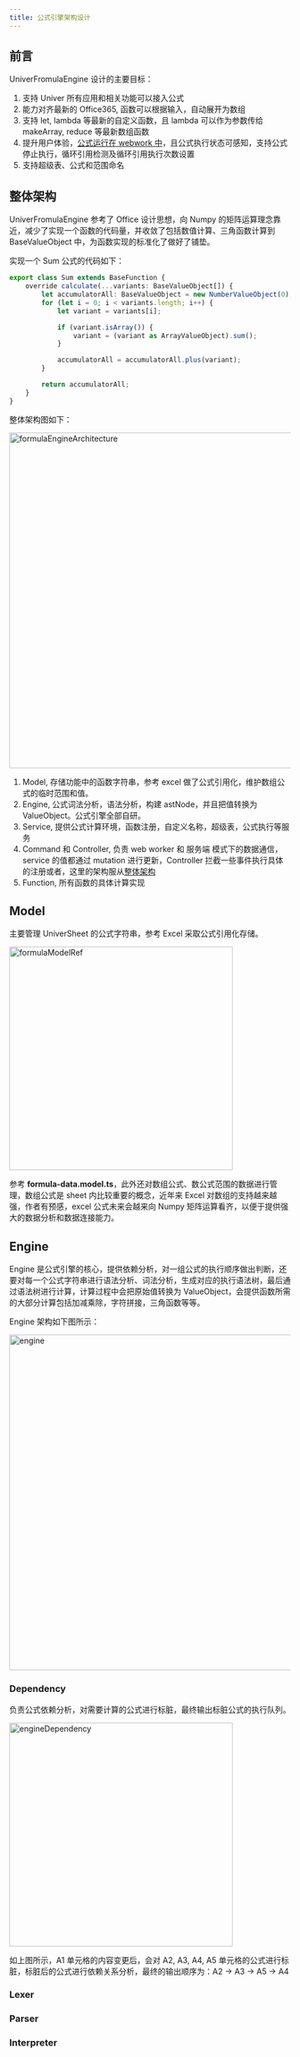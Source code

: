 ```yaml
---
title: 公式引擎架构设计
---
```



## 前言
UniverFromulaEngine 设计的主要目标：
1. 支持 Univer 所有应用和相关功能可以接入公式
2. 能力对齐最新的 Office365, 函数可以根据输入，自动展开为数组
3. 支持 let, lambda 等最新的自定义函数，且 lambda 可以作为参数传给 makeArray, reduce 等最新数组函数
4. 提升用户体验，[公式运行在 webwork 中](../web-worker/)，且公式执行状态可感知，支持公式停止执行，循环引用检测及循环引用执行次数设置
5. 支持超级表、公式和范围命名

## 整体架构

UniverFromulaEngine 参考了 Office 设计思想，向 Numpy 的矩阵运算理念靠近，减少了实现一个函数的代码量，并收敛了包括数值计算、三角函数计算到 BaseValueObject 中，为函数实现的标准化了做好了铺垫。

实现一个 Sum 公式的代码如下：

```typescript
export class Sum extends BaseFunction {
    override calculate(...variants: BaseValueObject[]) {
        let accumulatorAll: BaseValueObject = new NumberValueObject(0);
        for (let i = 0; i < variants.length; i++) {
            let variant = variants[i];

            if (variant.isArray()) {
                variant = (variant as ArrayValueObject).sum();
            }

            accumulatorAll = accumulatorAll.plus(variant);
        }

        return accumulatorAll;
    }
}
```

整体架构图如下：

<Image alt='formulaEngineArchitecture' src={formulaEngineArchitecture} width='600'/>

1. Model, 存储功能中的函数字符串，参考 excel 做了公式引用化，维护数组公式的临时范围和值。
2. Engine, 公式词法分析，语法分析，构建 astNode，并且把值转换为 ValueObject。公式引擎全部自研。
3. Service, 提供公式计算环境，函数注册，自定义名称，超级表，公式执行等服务
4. Command 和 Controller, 负责 web worker 和 服务端 模式下的数据通信，service 的值都通过 mutation 进行更新，Controller 拦截一些事件执行具体的注册或者，这里的架构服从[整体架构](../architecture/)
5. Function, 所有函数的具体计算实现


## Model

主要管理 UniverSheet 的公式字符串，参考 Excel 采取公式引用化存储。

<Image alt='formulaModelRef' src={formulaModelRef} width='400'/>

参考 **formula-data.model.ts**，此外还对数组公式、数公式范围的数据进行管理，数组公式是 sheet 内比较重要的概念，近年来 Excel 对数组的支持越来越强，作者有预感，excel 公式未来会越来向 Numpy 矩阵运算看齐，以便于提供强大的数据分析和数据连接能力。

## Engine

Engine 是公式引擎的核心，提供依赖分析，对一组公式的执行顺序做出判断，还要对每一个公式字符串进行语法分析、词法分析，生成对应的执行语法树，最后通过语法树进行计算，计算过程中会把原始值转换为 ValueObject，会提供函数所需的大部分计算包括加减乘除，字符拼接，三角函数等等。

Engine 架构如下图所示：

<Image alt='engine' src={engine} width='600'/>

### Dependency

负责公式依赖分析，对需要计算的公式进行标脏，最终输出标脏公式的执行队列。

<Image alt='engineDependency' src={engineDependency} width='400'/>

如上图所示，A1 单元格的内容变更后，会对 A2, A3, A4, A5 单元格的公式进行标脏，标脏后的公式进行依赖关系分析，最终的输出顺序为：A2 -> A3 -> A5 -> A4

### Lexer

### Parser

### Interpreter

